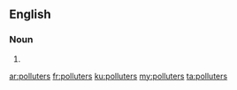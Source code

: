 ==English==

===Noun===
{{head|en}}

# {{plural of|polluter}}

[[ar:polluters]]
[[fr:polluters]]
[[ku:polluters]]
[[my:polluters]]
[[ta:polluters]]